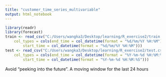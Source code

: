 ```yaml
---
title: "customer_time_series_multivariable"
output: html_notebook
---
```




```r
library(readr)
library(forecast)
train <- read_csv("C:/Users/wangka3/Desktop/learning/R_exercise2/train.csv", 
    col_types = cols(end_time = col_datetime(format = "%d/%m/%Y %H:%M"), 
        start_time = col_datetime(format = "%d/%m/%Y %H:%M")))
test <- read_csv("C:/Users/wangka3/Desktop/learning/R_exercise2/test.csv", 
    col_types = cols(end_time = col_datetime(format = "%Y-%m-%d %H:%M:%S"), 
        start_time = col_datetime(format = "%Y-%m-%d %H:%M:%S")))

```


Avoid "peeking into the future". 
A moving window for the last 24 hours

```r

```


